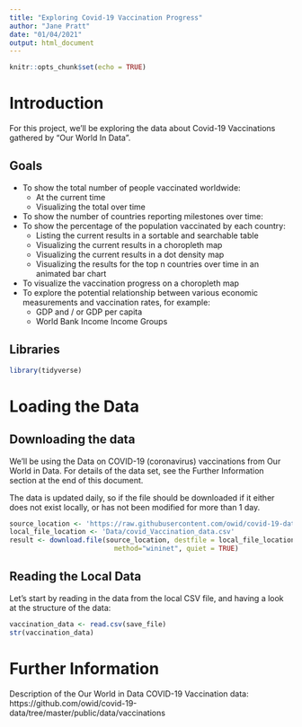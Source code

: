 ```yaml
---
title: "Exploring Covid-19 Vaccination Progress"
author: "Jane Pratt"
date: "01/04/2021"
output: html_document
---
```


```r
knitr::opts_chunk$set(echo = TRUE)
```

# Introduction

For this project, we'll be exploring the data about Covid-19 Vaccinations gathered by "Our World In Data". 

## Goals

- To show the total number of people vaccinated worldwide:
  * At the current time
  * Visualizing the total over time
- To show the number of countries reporting milestones over time:
- To show the percentage of the population vaccinated by each country:
  * Listing the current results in a sortable and searchable table
  * Visualizing the current results in a choropleth map
  * Visualizing the current results in a dot density map
  * Visualizing the results for the top n countries over time in an animated bar chart
- To visualize the vaccination progress on a choropleth map
- To explore the potential relationship between  various economic measurements and vaccination rates, for example:
  * GDP and / or GDP per capita
  * World Bank Income Income Groups

## Libraries

```r
library(tidyverse)
```

# Loading the Data

## Downloading the data
We'll be using the Data on COVID-19 (coronavirus) vaccinations from Our World in Data. For details of the data set, see the Further Information section at the end of this document. 

The data is updated daily, so if the file should be downloaded if it either does not exist locally, or has not been modified for more than 1 day.

```r
source_location <- 'https://raw.githubusercontent.com/owid/covid-19-data/master/public/data/vaccinations/vaccinations.csv'
local_file_location <- 'Data/covid_Vaccination_data.csv'
result <- download.file(source_location, destfile = local_file_location, 
                          method="wininet", quiet = TRUE)  
```

## Reading the Local Data

Let's start by reading in the data from the local CSV file, and having a look at the structure of the data:

```r
vaccination_data <- read.csv(save_file)
str(vaccination_data)
```



# Further Information

Description of the Our World in Data COVID-19 Vaccination data: 
https://github.com/owid/covid-19-data/tree/master/public/data/vaccinations



